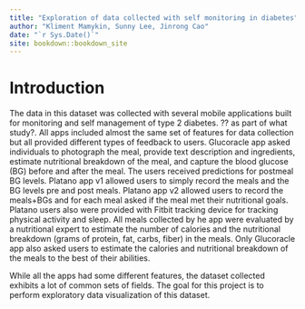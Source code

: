 ```yaml
--- 
title: "Exploration of data collected with self monitoring in diabetes"
author: "Kliment Mamykin, Sunny Lee, Jinrong Cao"
date: "`r Sys.Date()`"
site: bookdown::bookdown_site
---
```


# Introduction

The data in this dataset was collected with several mobile applications built for monitoring and self management of type 2 diabetes. ?? as part of what study?. All apps included almost the same set of features for data collection but all provided different types of feedback to users. Glucoracle app asked individuals to photograph the meal, provide text description and ingredients, estimate nutritional breakdown of the meal, and capture the blood glucose (BG) before and after the meal. The users received predictions for postmeal BG levels. Platano app v1 allowed users to simply record the meals and the BG levels pre and post meals. Platano app v2 allowed users to record the meals+BGs and for each meal asked if the meal met their nutritional goals. Platano users also were provided with Fitbit tracking device for tracking physical activity and sleep.
All meals collected by he app  were evaluated by a nutritional expert to estimate the number of calories and the nutritional breakdown (grams of protein, fat, carbs, fiber) in the meals. Only Glucoracle app also asked users to estimate the calories and nutritional breakdown of the meals to the best of their abilities.

While all the apps had some different features, the dataset collected exhibits a lot of common sets of fields. The goal for this project is to perform exploratory data visualization of this dataset.

